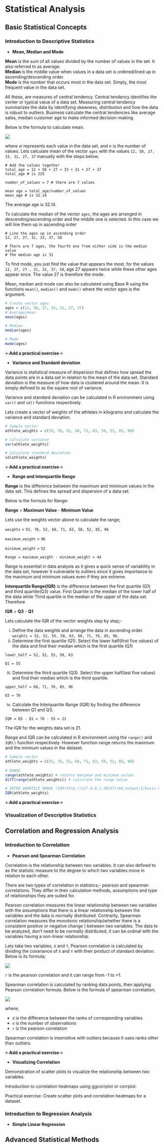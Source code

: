 # Statistical Analysis
## Basic Statistical Concepts
### Introduction to Descriptive Statistics

- **Mean, Median and Mode**  

**Mean** is the sum of all values divided by the number of values in the set. It also referred to as average. 
<br> 
**Median** is the middle value when values in a data set is ordered/lined up in ascending/descending order. 
<br>
**Mode** is the number that occurs most in the data set. Simply, the most frequent value in the data set. 

All these, are measures of central tendency. Central tendency identifies the center or typical value of a data set. Measuring central tendency summarizes the data by identifying skewness, distribution and how the data is robust to outliers. Business calculate the central tendencies like average sales, median customer age to make informed decision-making. 


Below is the formula to calculate mean. 

![](images/mean_formula.png)

where *xi* represents each value in the data set, and *n* is the number of values. Lets calculate mean of the vector `ages` with the values `12, 58, 27, 33, 31, 27, 37` manually with the steps below;
```
# Add the values together
total_age = 12 + 58 + 27 + 33 + 31 + 27 + 37
total_age # is 225

number_of_values = 7 # there are 7 values 

mean age = total_age/number_of_values
mean_age # is 32.14
```

The average age is 32.14. 

To calculate the median of the vector `ages`, the ages are arranged in descending/ascending order and the middle one is selected. In this case we will line them up in ascending order 

```
# Line the ages up in ascending order 
12, 27, 27, 31, 33, 37, 58

# There are 7 ages, the fourth one from either side is the median value
# The median age is 31
```

To find mode, you just find the value that appears the most, for the values `12, 27, 27 , 31, 33, 37, 58`, age 27 appears twice while these other ages appear once. The value 27 is therefore the mode. 

Mean, median and mode can also be calculated using Base R using the functions `mean()`, `median()` and `mode()` where the vector ages is the argument. 
```r
# Create vector ages
ages = c(12, 58, 27, 33, 31, 27, 37)
# Average/mean
mean(ages)

# Median
median(ages)

# Mode
mode(ages)
```

<-**Add a practical exercise**->

- **Variance and Standard deviation**

Variance is statistical measure of dispersion that defines how spread the data points are in a data set in relation to the mean of the data set. Standard deviation is the measure of how data is clustered around the mean. It is simply defined to as the square root of variance. 

Variance and standard deviation can be calculated in R environment using `var()` and `sd()` functions respectively. 

Lets create a vector of weights of the athletes in kilograms and calculate the variance and standard deviation.

```r
# Sample vector 
athlete_weights = c(55, 76, 52, 68, 71, 63, 58, 52, 85, 96)

# Calculate variance
var(athlete_weights)

# Calculate standard deviation
sd(athlete_weights)
```

<-**Add a practical exercise**->

- **Range and Interquartile Range**

**Range** is the difference between the maximum and minimum values in the data set. This defines the spread and dispersion of a data set. 

Below is the formula for Range:

**Range** *=* **Maximum Value** *-* **Minimum Value**

Lets use the weights vector above to calculate the range;

`weights` = `55, 76, 52, 68, 71, 63, 58, 52, 85, 96`

`maximum_weight` = `96`

`minimum_weight` = `52`

`Range = maximum_weight - minimum_weight = 44`

Range is essential in data analysis as it gives a quick sense of variability in the data set, however it vulnerable to outliers since it gives importance to the maximum and minimum values even if they are extreme. 

**Interquartile Range(IQR)** is the difference between the first quartile (Q1) and third quartile(Q3) value. First Quartile is the median of the lower half of the data while Thrid quartile is the median of the upper of the data set. Therefore 

**IQR** *=* **Q3** *-* **Q1**

Lets calculate the IQR of the vector weights step by step;- 

i. Define the data weights and arrange the data in ascending order. 
`weights = 52, 52, 55, 58, 63, 68, 71, 76, 85, 96`. 
ii. Determine the first quartile (Q1). Select the lower half(first five values) of the data and find their median which is the first quartile (Q1)

`lower_half = 52, 52, 55, 58, 63`

`Q1 = 55`

iii. Determine the third quartile (Q3). Select the upper half(last five values) and find their median which is the third quartile. 

`upper_half = 68, 71, 76, 85, 96`

`Q3 = 76`

iv. Calculate the Interquartile Range (IQR) by finding the difference between Q1 and Q3. 

`IQR = Q3 - Q1 = 76 - 55 = 21`

The IQR for the weights data set is 21. 


Range and IQR can be calculated in R environment using the `range()` and `IQR()` function respectively. However function range returns the maximum and the minmum values in the dataset. 

```r
# Sample vector 
athlete_weights = c(55, 76, 52, 68, 71, 63, 58, 52, 85, 96)
                    
# RANGE 
range(athlete_weights) # returns maximum and minimum values
diff(range(athlete_weights)) # calculate the range value

# INTER QUARTILE RANGE (IQR)http://127.0.0.1:38237/rmd_output/1/basic-data-types-and-structures.html
IQR(athlete_weights)
```

<-**Add a practical exercise**->

### Visualization of Descriptive Statistics


## Correlation and Regression Analysis
### Introduction to Correlation 
- **Pearson and Spearman Correlation**

Correlation is the relationship between two variables. It can also defined to as the statistic measure to the degree to which two variables move in relation to each other. 

There are two types of correlation in statistics;- pearson and spearman correlations. They differ in their calculation methods, assumptions and type of relationships they are suited for. 

Pearson correlation measures the linear relationship between two variables with the assumptions that there is a linear relationship between the variables and the data is normally distributed. Contrarily, Spearman correlation measures the monotonic relationship(whether there is a consistent positive or negative change ) between two variables. The data to be analyzed, don't need to be normally distributed, it can be ordinal with the variables having a non-linear relationship. 

Lets take two variables, `X` and `Y`, Pearson correlation is calculated by dividing the covariance of `X` and `Y` with their product of standard deviation. Below is its formula;

![](images/pearson_formula.png)

`r` is the pearson correlation and it can range from -1 to +1. 

Spearman correlation is calculated by ranking data points, then applying Pearson correlation formula. Below is the formula of spearman correlation;

![](images/spearman_formula.png)

where; 

  * `d` is the difference between the ranks of corresponding variables
  * `n` is the number of observations
  * `r` is the pearson correlation
  
Spearman correlation is insensitive with outliers because it uses ranks other than outliers. 

<-**Add a practical exercise**->

- **Visualizing Correlation**

Demonstration of scatter plots to visualize the relationship between two variables.

Introduction to correlation heatmaps using ggcorrplot or corrplot.

Practical exercise: Create scatter plots and correlation heatmaps for a dataset.

### Introduction to Regression Analysis
- **Simple Linear Regression**



## Advanced Statistical Methods